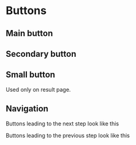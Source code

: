 
<Meta title="Primitives/Buttons" />

# Buttons

## Main button
<Story of={MainButtonStories.Default} />
<Story of={MainButtonStories.Copied} />
<Story of={MainButtonStories.Disabled} />
<Story of={MainButtonStories.LoadingSpinner} />

## Secondary button
<Story of={SecondaryButtonStories.Default} />

## Small button
Used only on result page.

<Story of={SmallButtonStories.Default} />
<Story of={SmallButtonStories.Disabled} />

## Navigation
Buttons leading to the next step look like this

<Story of={NavButtonStories.Next} />

Buttons leading to the previous step look like this

<Story of={NavButtonStories.Default} />